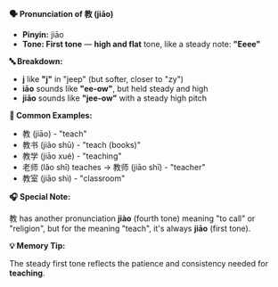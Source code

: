 **🗣️ Pronunciation of 教 (jiāo)**

- **Pinyin:** jiāo
- **Tone: First tone** — **high and flat** tone, like a steady note: **"Eeee"**

**🔤 Breakdown:**

- **j** like **"j"** in "jeep" (but softer, closer to "zy")
- **iāo** sounds like **"ee-ow"**, but held steady and high
- **jiāo** sounds like **"jee-ow"** with a steady high pitch

**📝 Common Examples:**

- 教 (jiāo) - "teach"
- 教书 (jiāo shū) - "teach (books)"
- 教学 (jiāo xué) - "teaching"
- 老师 (lǎo shī) teaches → 教师 (jiāo shī) - "teacher"
- 教室 (jiāo shì) - "classroom"

**🎧 Special Note:**

教 has another pronunciation **jiào** (fourth tone) meaning "to call" or "religion", but for the
meaning "teach", it's always **jiāo** (first tone).

**💡 Memory Tip:**

The steady first tone reflects the patience and consistency needed for **teaching**.

